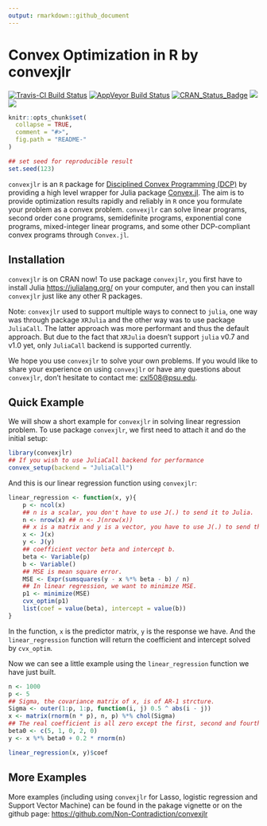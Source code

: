 ```yaml
---
output: rmarkdown::github_document
---
```


<!-- README.md is generated from README.Rmd. Please edit that file -->

# Convex Optimization in R by convexjlr

[![Travis-CI Build Status](https://travis-ci.org/Non-Contradiction/convexjlr.svg?branch=master)](https://travis-ci.org/Non-Contradiction/convexjlr)
[![AppVeyor Build Status](https://ci.appveyor.com/api/projects/status/github/Non-Contradiction/convexjlr?branch=master&svg=true)](https://ci.appveyor.com/project/Non-Contradiction/convexjlr)
[![CRAN_Status_Badge](http://www.r-pkg.org/badges/version/convexjlr)](https://cran.r-project.org/package=convexjlr)
[![](http://cranlogs.r-pkg.org/badges/convexjlr)](https://cran.r-project.org/package=convexjlr)
[![](https://cranlogs.r-pkg.org/badges/grand-total/convexjlr)](https://cran.r-project.org/package=convexjlr)

```r
knitr::opts_chunk$set(
  collapse = TRUE,
  comment = "#>",
  fig.path = "README-"
)

## set seed for reproducible result
set.seed(123)
```

`convexjlr` is an `R` package for [Disciplined Convex Programming (DCP)](http://dcp.stanford.edu/) by providing
a high level wrapper for Julia package [Convex.jl](https://github.com/JuliaOpt/Convex.jl). 
The aim is to provide optimization results rapidly and reliably in `R` 
once you formulate your problem as a convex problem.
`convexjlr` can solve linear programs, second order cone programs, semidefinite programs, exponential cone programs, mixed-integer linear programs, and some other DCP-compliant convex programs through `Convex.jl`.

## Installation 

`convexjlr` is on CRAN now! To use package `convexjlr`, you first have to install Julia
<https://julialang.org/> on your computer, and then you can install `convexjlr` just like
any other R packages.

Note: `convexjlr` used to support multiple ways to connect to `julia`, one way was through package `XRJulia` and the other way was to use package `JuliaCall`. The latter approach was more performant and thus the default approach. 
But due to the fact that `XRJulia` doesn't support `julia` v0.7 and v1.0 yet, only `JuliaCall` backend is supported currently.

We hope you use `convexjlr` to solve your own problems.
If you would like to share your experience on using `convexjlr` or have any questions about `convexjlr`, 
don't hesitate to contact me: <cxl508@psu.edu>.


## Quick Example

We will show a short example for `convexjlr` in solving linear regression problem.
To use package `convexjlr`, we first need to attach it and do the initial setup:

```r
library(convexjlr)
## If you wish to use JuliaCall backend for performance
convex_setup(backend = "JuliaCall")
```

And this is our linear regression function using `convexjlr`:

```r
linear_regression <- function(x, y){
    p <- ncol(x)
    ## n is a scalar, you don't have to use J(.) to send it to Julia.
    n <- nrow(x) ## n <- J(nrow(x))
    ## x is a matrix and y is a vector, you have to use J(.) to send them to Julia.
    x <- J(x)
    y <- J(y)
    ## coefficient vector beta and intercept b.
    beta <- Variable(p)
    b <- Variable()
    ## MSE is mean square error.
    MSE <- Expr(sumsquares(y - x %*% beta - b) / n)
    ## In linear regression, we want to minimize MSE.
    p1 <- minimize(MSE)
    cvx_optim(p1)
    list(coef = value(beta), intercept = value(b))
}
```

In the function, `x` is the predictor matrix, `y` is the response we have.
And the `linear_regression` function will return the coefficient and intercept solved by `cvx_optim`.

Now we can see a little example using the `linear_regression` function we have just built.

```r
n <- 1000
p <- 5
## Sigma, the covariance matrix of x, is of AR-1 strcture.
Sigma <- outer(1:p, 1:p, function(i, j) 0.5 ^ abs(i - j))
x <- matrix(rnorm(n * p), n, p) %*% chol(Sigma)
## The real coefficient is all zero except the first, second and fourth elements.
beta0 <- c(5, 1, 0, 2, 0)
y <- x %*% beta0 + 0.2 * rnorm(n)

linear_regression(x, y)$coef
```

## More Examples

More examples (including using `convexjlr` for Lasso, logistic regression and Support Vector Machine) can be found in the pakage vignette or on the github page: <https://github.com/Non-Contradiction/convexjlr>

